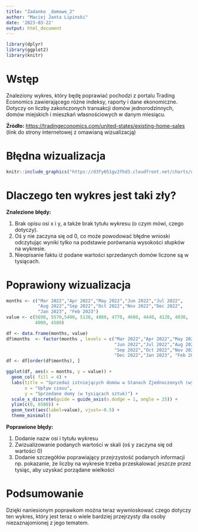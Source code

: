 ---
title: "Zadanko _domowe_2"
author: "Maciej Janta Lipinski"
date: '2023-03-22'
output: html_document
---

```{r setup, include=FALSE}
library(dplyr)
library(ggplot2)
library(knitr)
```
# Wstęp

Znaleziony wykres, który będę poprawiać pochodzi z portalu Trading Economics 
zawierającego różne indeksy, raporty i dane ekonomiczne. Dotyczy on liczby zakończonych transakcji domów jednorodzinnych, domów miejskich i mieszkań własnościowych w danym miesiącu.

**Źródło:** <https://tradingeconomics.com/united-states/existing-home-sales> 
(link do strony internetowej z omawianą wizualizacją)

# Błędna wizualizacja

```{r echo=FALSE, fig.cap="", out.width='100%'}
knitr::include_graphics("https://d3fy651gv2fhd3.cloudfront.net/charts/united-states-existing-home-sales.png?s=unitedstaexihomsal&v=202303211409V20220312")

```

# Dlaczego ten wykres jest taki zły?

**Znalezione błędy:**


1. Brak opisu osi x i y, a także brak tytułu wykresu (o czym mówi, czego dotyczy).
2. Oś y nie zaczyna się od 0, co może powodować błędne wnioski odczytując wyniki tylko na podstawie porównania wysokości słupków na wykresie.
3. Nieopisanie faktu iż podane wartości sprzedanych domów liczone są w tysiącach.


# Poprawiony wizualizacja


```{r pressure, echo=TRUE}

months <- c("Mar 2022","Apr 2022","May 2022","Jun 2022","Jul 2022",
            "Aug 2022","Sep 2022","Oct 2022","Nov 2022","Dec 2022",
            "Jan 2023", "Feb 2023")
value <- c(5690, 5570,5400, 5130, 4880, 4770, 4680, 4440, 4120, 4030,
           4000, 4580)

df <- data.frame(months, value)
df$months  <- factor(months , levels = c("Mar 2022","Apr 2022","May 2022",
                                         "Jun 2022","Jul 2022","Aug 2022",
                                         "Sep 2022","Oct 2022","Nov 2022",
                                         "Dec 2022","Jan 2023", "Feb 2023"))
df <- df[order(df$months), ]

ggplot(df, aes(x = months, y = value)) +
  geom_col( fill = 4) +
  labs(title = "Sprzedaż istniejących domów w Stanach Zjednoczonych (wyrażona w tysiącach)",
       x = "Upływ czasu",
       y = "Sprzedane domy (w tysiącach sztuk)") +
  scale_x_discrete(guide = guide_axis(n.dodge = 1, angle = 25)) +
  ylim(c(0, 6500)) +
  geom_text(aes(label=value), vjust=-0.5) +
  theme_minimal()

```


**Poprawione błędy:**

1. Dodanie nazw osi i tytułu wykresu
2. Zwizualizowanie podanych wartości w skali (oś y zaczyna się od wartości 0)
3. Dodanie szczegółów poprawiający przejrzystość podanych informacji np. pokazanie, że liczby na wykresie trzeba przeskalować jeszcze przez tysiąc, aby uzyskać porządane wielkości

# Podsumowanie

Dzięki naniesionym poprawkom można teraz wywnioskować czego dotyczy ten wykres, który jest teraz o wiele bardziej przejrzysty dla osoby niezaznajomionej z jego tematem.